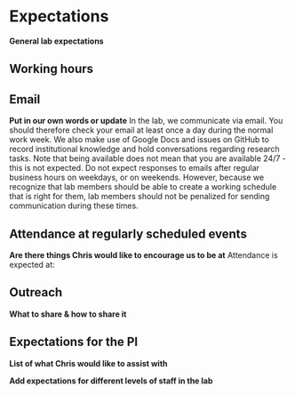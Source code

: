 # Expectations {#expectations}

**General lab expectations**  

## Working hours




## Email

**Put in our own words or update**
In the lab, we communicate via email. You should therefore check your email at least once a day during the normal work week. We also make use of Google Docs and issues on GitHub to record institutional knowledge and hold conversations regarding research tasks. Note that being available does not mean that you are available 24/7 - this is not expected. Do not expect responses to emails after regular business hours on weekdays, or on weekends. However, because we recognize that lab members should be able to create a working schedule that is right for them, lab members should not be penalized for sending communication during these times.   


## Attendance at regularly scheduled events
**Are there things Chris would like to encourage us to be at**
Attendance is expected at:


## Outreach
**What to share & how to share it**

## Expectations for the PI

**List of what Chris would like to assist with**


**Add expectations for different levels of staff in the lab**
